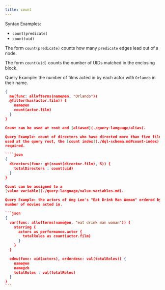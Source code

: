 ```yaml
---
title: count
---
```


Syntax Examples:

- `count(predicate)`
- `count(uid)`

The form `count(predicate)` counts how many `predicate` edges lead out of a
node.

The form `count(uid)` counts the number of UIDs matched in the enclosing block.

Query Example: the number of films acted in by each actor with `Orlando` in
their name.

`````json
{
  me(func: allofterms(name@en, "Orlando"))
  @filter(has(actor.film)) {
    name@en
    count(actor.film)
  }
}

Count can be used at root and [aliased](./query-language/alias).

Query Example: count of directors who have directed more than five films. When
used at the query root, the [count index](./dql-schema.md#count-index) is
required.

````json
{
  directors(func: gt(count(director.film), 5)) {
    totalDirectors : count(uid)
  }
}

Count can be assigned to a
[value variable](./query-language/value-variables.md).

Query Example: the actors of Ang Lee's "Eat Drink Man Woman" ordered by the
number of movies acted in.

```json
{
  var(func: allofterms(name@en, "eat drink man woman")) {
    starring {
      actors as performance.actor {
        totalRoles as count(actor.film)
      }
    }
  }

  edmw(func: uid(actors), orderdesc: val(totalRoles)) {
    name@en
    name@zh
    totalRoles : val(totalRoles)
  }
}
```
`````
